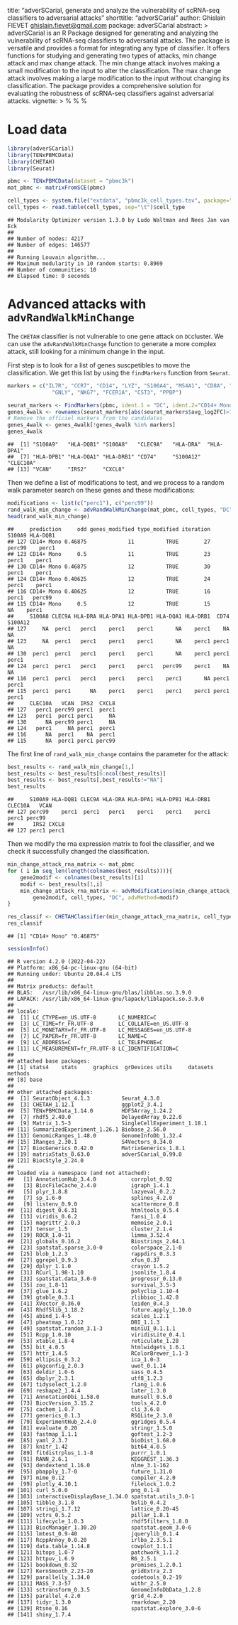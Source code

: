 title: "adverSCarial, generate and analyze the vulnerability of scRNA-seq
    classifiers to adversarial attacks"
shorttitle: "adverSCarial"
author: Ghislain FIEVET <ghislain.fievet@gmail.com>
package: adverSCarial
abstract: >
    adverSCarial is an R Package designed for generating and analyzing the vulnerability of scRNA-seq
    classifiers to adversarial attacks. The package is versatile and provides a format for integrating
    any type of classifier. It offers functions for studying and generating two types of attacks,
    min change attack and max change attack. The min change attack involves making a small modification
    to the input to alter the classification. The max change attack involves making a large modification
    to the input without changing its classification.
    The package provides a comprehensive solution for evaluating the robustness of scRNA-seq classifiers
    against adversarial attacks.
vignette: >
  %\VignetteIndexEntry{advRandWalkMinChange}
  %\VignetteEngine{knitr::knitr}
  %\VignetteEncoding{UTF-8}

# Load data
  

```r
library(adverSCarial)
library(TENxPBMCData)
library(CHETAH)
library(Seurat)

pbmc <- TENxPBMCData(dataset = "pbmc3k")
mat_pbmc <- matrixFromSCE(pbmc)

cell_types <- system.file("extdata", "pbmc3k_cell_types.tsv", package="adverSCarial")
cell_types <- read.table(cell_types, sep="\t")$cell_type
```






```
## Modularity Optimizer version 1.3.0 by Ludo Waltman and Nees Jan van Eck
## 
## Number of nodes: 4217
## Number of edges: 146577
## 
## Running Louvain algorithm...
## Maximum modularity in 10 random starts: 0.8969
## Number of communities: 10
## Elapsed time: 0 seconds
```






# Advanced attacks with `advRandWalkMinChange`

The `CHETAH` classifier is not vulnerable to one gene attack on `DC`cluster. We can use the `advRandWalkMinChange` function to generate a more complex attack, still looking for a minimum change in the input.

First step is to look for a list of genes suscpetibles to move the classification. We get this list by using the `findMarkers` function from `Seurat`.


```r
markers = c("IL7R", "CCR7", "CD14", "LYZ", "S100A4", "MS4A1", "CD8A", "FCGR3A", "MS4A7",
              "GNLY", "NKG7", "FCER1A", "CST3", "PPBP")

seurat_markers <- FindMarkers(pbmc, ident.1 = "DC", ident.2="CD14+ Mono")
genes_4walk <- rownames(seurat_markers[abs(seurat_markers$avg_log2FC)>1,])
# Remove the officiel markers from the candidates
genes_4walk <- genes_4walk[!genes_4walk %in% markers]
genes_4walk
```

```
##  [1] "S100A9"   "HLA-DQB1" "S100A8"   "CLEC9A"   "HLA-DRA"  "HLA-DPA1"
##  [7] "HLA-DPB1" "HLA-DQA1" "HLA-DRB1" "CD74"     "S100A12"  "CLEC10A" 
## [13] "VCAN"     "IRS2"     "CXCL8"
```

Then we define a list of modifications to test, and we process to a random
walk parameter search on these genes and these modifications:


```r
modifications <- list(c("perc1"), c("perc99"))
rand_walk_min_change <- advRandWalkMinChange(mat_pbmc, cell_types, "DC", CHETAHClassifier, genes=genes_4walk, modifications=modifications, walkLength=50)
head(rand_walk_min_change)
```

```
##     prediction     odd genes_modified type_modified iteration S100A9 HLA-DQB1
## 127 CD14+ Mono 0.46875             11          TRUE        27 perc99    perc1
## 123 CD14+ Mono     0.5             11          TRUE        23  perc1    perc1
## 130 CD14+ Mono 0.46875             12          TRUE        30  perc1    perc1
## 124 CD14+ Mono 0.40625             12          TRUE        24  perc1    perc1
## 116 CD14+ Mono 0.40625             12          TRUE        16  perc1   perc99
## 115 CD14+ Mono     0.5             12          TRUE        15     NA    perc1
##     S100A8 CLEC9A HLA-DRA HLA-DPA1 HLA-DPB1 HLA-DQA1 HLA-DRB1  CD74 S100A12
## 127     NA  perc1   perc1    perc1    perc1       NA    perc1    NA      NA
## 123     NA  perc1   perc1    perc1    perc1       NA    perc1 perc1      NA
## 130  perc1  perc1   perc1    perc1    perc1       NA    perc1 perc1   perc1
## 124  perc1  perc1   perc1    perc1    perc1   perc99    perc1    NA      NA
## 116  perc1  perc1   perc1    perc1    perc1    perc1       NA perc1   perc1
## 115  perc1  perc1      NA    perc1    perc1    perc1    perc1 perc1   perc1
##     CLEC10A   VCAN  IRS2  CXCL8
## 127   perc1 perc99 perc1  perc1
## 123   perc1  perc1 perc1     NA
## 130      NA perc99 perc1     NA
## 124   perc1     NA perc1  perc1
## 116      NA  perc1    NA  perc1
## 115      NA  perc1 perc1 perc99
```
The first line of `rand_walk_min_change` contains the parameter for the attack:

```r
best_results <- rand_walk_min_change[1,]
best_results <- best_results[6:ncol(best_results)]
best_results <- best_results[,best_results!="NA"]
best_results
```

```
##     S100A9 HLA-DQB1 CLEC9A HLA-DRA HLA-DPA1 HLA-DPB1 HLA-DRB1 CLEC10A   VCAN
## 127 perc99    perc1  perc1   perc1    perc1    perc1    perc1   perc1 perc99
##      IRS2 CXCL8
## 127 perc1 perc1
```

Then we modify the rna expression matrix to fool the classifier,
and we check it successfully changed the classification.

```r
min_change_attack_rna_matrix <- mat_pbmc
for ( i in seq_len(length(colnames(best_results)))){
    gene2modif <- colnames(best_results)[i]
    modif <- best_results[1,i]
    min_change_attack_rna_matrix <- advModifications(min_change_attack_rna_matrix,
        gene2modif, cell_types, "DC", advMethod=modif)
}

res_classif <- CHETAHClassifier(min_change_attack_rna_matrix, cell_types, "DC")
res_classif
```

```
## [1] "CD14+ Mono" "0.46875"
```


```r
sessionInfo()
```

```
## R version 4.2.0 (2022-04-22)
## Platform: x86_64-pc-linux-gnu (64-bit)
## Running under: Ubuntu 20.04.4 LTS
## 
## Matrix products: default
## BLAS:   /usr/lib/x86_64-linux-gnu/blas/libblas.so.3.9.0
## LAPACK: /usr/lib/x86_64-linux-gnu/lapack/liblapack.so.3.9.0
## 
## locale:
##  [1] LC_CTYPE=en_US.UTF-8       LC_NUMERIC=C              
##  [3] LC_TIME=fr_FR.UTF-8        LC_COLLATE=en_US.UTF-8    
##  [5] LC_MONETARY=fr_FR.UTF-8    LC_MESSAGES=en_US.UTF-8   
##  [7] LC_PAPER=fr_FR.UTF-8       LC_NAME=C                 
##  [9] LC_ADDRESS=C               LC_TELEPHONE=C            
## [11] LC_MEASUREMENT=fr_FR.UTF-8 LC_IDENTIFICATION=C       
## 
## attached base packages:
## [1] stats4    stats     graphics  grDevices utils     datasets  methods  
## [8] base     
## 
## other attached packages:
##  [1] SeuratObject_4.1.3          Seurat_4.3.0               
##  [3] CHETAH_1.12.1               ggplot2_3.4.1              
##  [5] TENxPBMCData_1.14.0         HDF5Array_1.24.2           
##  [7] rhdf5_2.40.0                DelayedArray_0.22.0        
##  [9] Matrix_1.5-3                SingleCellExperiment_1.18.1
## [11] SummarizedExperiment_1.26.1 Biobase_2.56.0             
## [13] GenomicRanges_1.48.0        GenomeInfoDb_1.32.4        
## [15] IRanges_2.30.1              S4Vectors_0.34.0           
## [17] BiocGenerics_0.42.0         MatrixGenerics_1.8.1       
## [19] matrixStats_0.63.0          adverSCarial_0.99.0        
## [21] BiocStyle_2.24.0           
## 
## loaded via a namespace (and not attached):
##   [1] AnnotationHub_3.4.0           corrplot_0.92                
##   [3] BiocFileCache_2.4.0           igraph_1.4.1                 
##   [5] plyr_1.8.8                    lazyeval_0.2.2               
##   [7] sp_1.6-0                      splines_4.2.0                
##   [9] listenv_0.9.0                 scattermore_0.8              
##  [11] digest_0.6.31                 htmltools_0.5.4              
##  [13] viridis_0.6.2                 fansi_1.0.4                  
##  [15] magrittr_2.0.3                memoise_2.0.1                
##  [17] tensor_1.5                    cluster_2.1.4                
##  [19] ROCR_1.0-11                   limma_3.52.4                 
##  [21] globals_0.16.2                Biostrings_2.64.1            
##  [23] spatstat.sparse_3.0-0         colorspace_2.1-0             
##  [25] blob_1.2.3                    rappdirs_0.3.3               
##  [27] ggrepel_0.9.3                 xfun_0.37                    
##  [29] dplyr_1.1.0                   crayon_1.5.2                 
##  [31] RCurl_1.98-1.10               jsonlite_1.8.4               
##  [33] spatstat.data_3.0-0           progressr_0.13.0             
##  [35] zoo_1.8-11                    survival_3.5-3               
##  [37] glue_1.6.2                    polyclip_1.10-4              
##  [39] gtable_0.3.1                  zlibbioc_1.42.0              
##  [41] XVector_0.36.0                leiden_0.4.3                 
##  [43] Rhdf5lib_1.18.2               future.apply_1.10.0          
##  [45] abind_1.4-5                   scales_1.2.1                 
##  [47] pheatmap_1.0.12               DBI_1.1.3                    
##  [49] spatstat.random_3.1-3         miniUI_0.1.1.1               
##  [51] Rcpp_1.0.10                   viridisLite_0.4.1            
##  [53] xtable_1.8-4                  reticulate_1.28              
##  [55] bit_4.0.5                     htmlwidgets_1.6.1            
##  [57] httr_1.4.5                    RColorBrewer_1.1-3           
##  [59] ellipsis_0.3.2                ica_1.0-3                    
##  [61] pkgconfig_2.0.3               uwot_0.1.14                  
##  [63] deldir_1.0-6                  sass_0.4.5                   
##  [65] dbplyr_2.3.1                  utf8_1.2.3                   
##  [67] tidyselect_1.2.0              rlang_1.0.6                  
##  [69] reshape2_1.4.4                later_1.3.0                  
##  [71] AnnotationDbi_1.58.0          munsell_0.5.0                
##  [73] BiocVersion_3.15.2            tools_4.2.0                  
##  [75] cachem_1.0.7                  cli_3.6.0                    
##  [77] generics_0.1.3                RSQLite_2.3.0                
##  [79] ExperimentHub_2.4.0           ggridges_0.5.4               
##  [81] evaluate_0.20                 stringr_1.5.0                
##  [83] fastmap_1.1.1                 goftest_1.2-3                
##  [85] yaml_2.3.7                    bioDist_1.68.0               
##  [87] knitr_1.42                    bit64_4.0.5                  
##  [89] fitdistrplus_1.1-8            purrr_1.0.1                  
##  [91] RANN_2.6.1                    KEGGREST_1.36.3              
##  [93] dendextend_1.16.0             nlme_3.1-162                 
##  [95] pbapply_1.7-0                 future_1.31.0                
##  [97] mime_0.12                     compiler_4.2.0               
##  [99] plotly_4.10.1                 filelock_1.0.2               
## [101] curl_5.0.0                    png_0.1-8                    
## [103] interactiveDisplayBase_1.34.0 spatstat.utils_3.0-1         
## [105] tibble_3.1.8                  bslib_0.4.2                  
## [107] stringi_1.7.12                lattice_0.20-45              
## [109] vctrs_0.5.2                   pillar_1.8.1                 
## [111] lifecycle_1.0.3               rhdf5filters_1.8.0           
## [113] BiocManager_1.30.20           spatstat.geom_3.0-6          
## [115] lmtest_0.9-40                 jquerylib_0.1.4              
## [117] RcppAnnoy_0.0.20              irlba_2.3.5.1                
## [119] data.table_1.14.8             cowplot_1.1.1                
## [121] bitops_1.0-7                  patchwork_1.1.2              
## [123] httpuv_1.6.9                  R6_2.5.1                     
## [125] bookdown_0.32                 promises_1.2.0.1             
## [127] KernSmooth_2.23-20            gridExtra_2.3                
## [129] parallelly_1.34.0             codetools_0.2-19             
## [131] MASS_7.3-57                   withr_2.5.0                  
## [133] sctransform_0.3.5             GenomeInfoDbData_1.2.8       
## [135] parallel_4.2.0                grid_4.2.0                   
## [137] tidyr_1.3.0                   rmarkdown_2.20               
## [139] Rtsne_0.16                    spatstat.explore_3.0-6       
## [141] shiny_1.7.4
```
